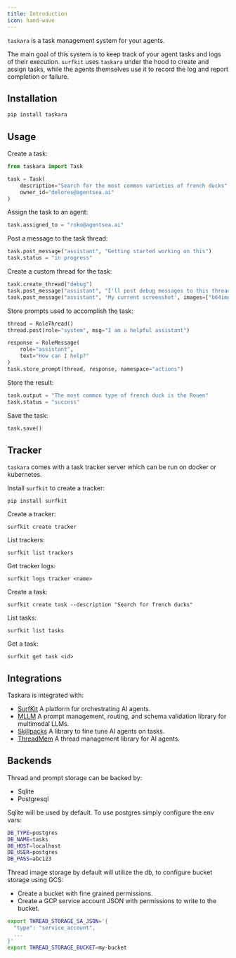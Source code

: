 ```yaml
---
title: Introduction
icon: hand-wave
---
```


`taskara` is a task management system for your agents.

The main goal of this system is to keep track of your agent tasks and logs of their execution. 
`surfkit` uses `taskara` under the hood to create and assign tasks, while the agents themselves 
use it to record the log and report completion or failure. 

## Installation

```sh
pip install taskara
```

## Usage

Create a task:

```python
from taskara import Task

task = Task(
    description="Search for the most common varieties of french ducks",
    owner_id="delores@agentsea.ai"
)
```

Assign the task to an agent:

```python
task.assigned_to = "roko@agentsea.ai"
```

Post a message to the task thread:

```python
task.post_message("assistant", "Getting started working on this")
task.status = "in progress"
```

Create a custom thread for the task:

```python
task.create_thread("debug")
task.post_message("assistant", "I'll post debug messages to this thread", thread="debug")
task.post_message("assistant", 'My current screenshot', images=["b64img"], thread="debug")
```

Store prompts used to accomplish the task:

```python
thread = RoleThread()
thread.post(role="system", msg="I am a helpful assistant")

response = RoleMessage(
    role="assistant",
    text="How can I help?"
)
task.store_prompt(thread, response, namespace="actions")
```

Store the result:

```python
task.output = "The most common type of french duck is the Rouen"
task.status = "success"
```

Save the task:

```python
task.save()
```

## Tracker

`taskara` comes with a task tracker server which can be run on docker or kubernetes.

Install `surfkit` to create a tracker:

```
pip install surfkit
```

Create a tracker:

```
surfkit create tracker
```

List trackers:

```
surfkit list trackers
```

Get tracker logs:

```
surfkit logs tracker <name>
```

Create a task:

```
surfkit create task --description "Search for french ducks"
```

List tasks:

```
surfkit list tasks
```

Get a task:

```
surfkit get task <id>
```

## Integrations

Taskara is integrated with:

- [SurfKit](https://github.com/agentsea/surfkit) A platform for orchestrating AI agents.
- [MLLM](https://github.com/agentsea/mllm) A prompt management, routing, and schema validation library for multimodal LLMs.
- [Skillpacks](https://github.com/agentsea/skillpacks) A library to fine tune AI agents on tasks.
- [ThreadMem](https://github.com/agentsea/threadmem) A thread management library for AI agents.

## Backends

Thread and prompt storage can be backed by:

- Sqlite
- Postgresql

Sqlite will be used by default. To use postgres simply configure the env vars:

```sh
DB_TYPE=postgres
DB_NAME=tasks
DB_HOST=localhost
DB_USER=postgres
DB_PASS=abc123
```

Thread image storage by default will utilize the db, to configure bucket storage using GCS:

- Create a bucket with fine grained permissions.
- Create a GCP service account JSON with permissions to write to the bucket.

```sh
export THREAD_STORAGE_SA_JSON='{
  "type": "service_account",
  ...
}'
export THREAD_STORAGE_BUCKET=my-bucket
```
